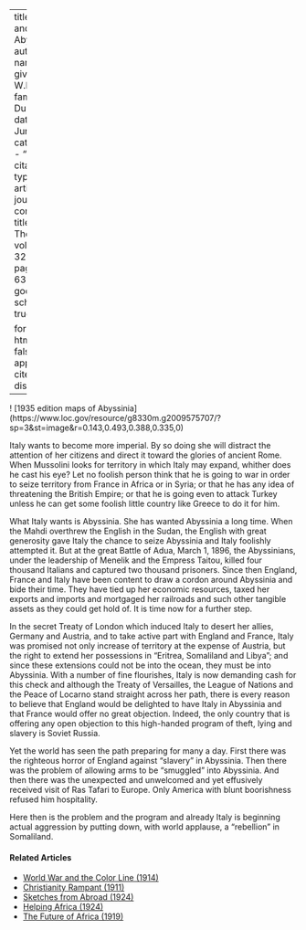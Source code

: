 
---
title: 'Italy and Abyssinia'
author:
  - name:
      given: W.E.B.
      family: Du Bois
date: Jun. 1926
categories: 
  - ""
citation: 
  type: article-journal
  container-title: The Crisis
  volume: 32
  issue: 2
  page: 62-63
google-scholar: true

format:
  html:
    toc: false
    appendix-cite-as: display
---



! [1935 edition maps of Abyssinia]
(https://www.loc.gov/resource/g8330m.g2009575707/?sp=3&st=image&r=0.143,0.493,0.388,0.335,0)

Italy wants to become more imperial. By so doing she will distract the attention of her citizens and direct it toward the glories of ancient Rome. When Mussolini looks for territory in which Italy may expand, whither does he cast his eye? Let no foolish person think that he is going to war in order to seize territory from France in Africa or in Syria; or that he has any idea of threatening the British Empire; or that he is going even to attack Turkey unless he can get some foolish little country like Greece to do it for him.

What Italy wants is Abyssinia. She has wanted Abyssinia a long time. When the Mahdi overthrew the English in the Sudan, the English with great generosity gave Italy the chance to seize Abyssinia and Italy foolishly attempted it. But at the great Battle of Adua, March 1, 1896, the Abyssinians, under the leadership of Menelik and the Empress Taitou, killed four thousand Italians and captured two thousand prisoners. Since then England, France and Italy have been content to draw a cordon around Abyssinia and bide their time. They have tied up her economic resources, taxed her exports and imports and mortgaged her railroads and such other tangible assets as they could get hold of. It is time now for a further step.

In the secret Treaty of London which induced Italy to desert her allies, Germany and Austria, and to take active part with England and France, Italy was promised not only increase of territory at the expense of Austria, but the right to extend her possessions in "Eritrea, Somaliland and Libya"; and since these extensions could not be into the ocean, they must be into Abyssinia. With a number of fine flourishes, Italy is now demanding cash for this check and although the Treaty of Versailles, the League of Nations and the Peace of Locarno stand straight across her path, there is every reason to believe that England would be delighted to have Italy in Abyssinia and that France would offer no great objection. Indeed, the only country that is offering any open objection to this high-handed program of theft, lying and slavery is Soviet Russia.

Yet the world has seen the path preparing for many a day. First there was the righteous horror of England against "slavery" in Abyssinia. Then there was the problem of allowing arms to be "smuggled" into Abyssinia. And then there was the unexpected and unwelcomed and yet effusively received visit of Ras Tafari to Europe. Only America with blunt boorishness refused him hospitality.

Here then is the problem and the program and already Italy is beginning actual aggression by putting down, with world applause, a "rebellion" in Somaliland.

<!-- Similar articles start here -->
<div  class="clear-wrap"></div>

#### Related Articles

* [World War and the Color Line (1914)](/Volumes/09/01/worldwar.html)
* [Christianity Rampant (1911)](/Volumes/03/01/christianity_rampant.html)
* [Sketches from Abroad (1924)](/Volumes/27/05/sketches.html)
* [Helping Africa (1924)](/Volumes/28/03/helping_africa.html)
* [The Future of Africa (1919)](/Volumes/17/03/future-of-africa.html)

<!-- Similar articles end here -->